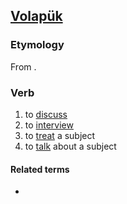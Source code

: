 ==[[volapük|Volapük]]==

===Etymology===
From {{pre|vo|be|spikön}}.

===Verb===
{{head|vo|verb}}

# to [[discuss]]
# to [[interview]]
# to [[treat]] a subject
# to [[talk]] about a subject

====Related terms====
* {{l|vo|bespik}}